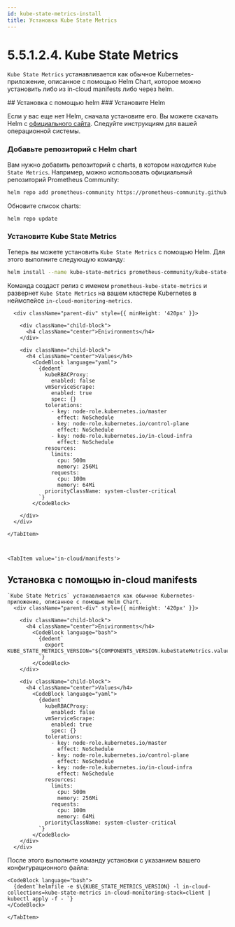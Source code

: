 ```yaml
---
id: kube-state-metrics-install
title: Установка Kube State Metrics
---
```



# 5.5.1.2.4. Kube State Metrics

`Kube State Metrics` устанавливается как обычное Kubernetes-приложение, описанное с помощью Helm Chart, которое можно установить либо из in-cloud manifests либо через helm.

<Tabs>
    <TabItem value='helm'>
## Установка с помощью helm
### Установите Helm

Если у вас еще нет Helm, сначала установите его. Вы можете скачать Helm с [официального сайта](https://helm.sh/docs/intro/install/). Следуйте инструкциям для вашей операционной системы.

### Добавьте репозиторий с Helm chart

Вам нужно добавить репозиторий с charts, в котором находится `Kube State Metrics`. Например, можно использовать официальный репозиторий Prometheus Community:

```bash
helm repo add prometheus-community https://prometheus-community.github.io/helm-charts
```

Обновите список charts:

```bash
helm repo update
```

### Установите Kube State Metrics

Теперь вы можете установить `Kube State Metrics` с помощью Helm. Для этого выполните следующую команду:

```bash
helm install --name kube-state-metrics prometheus-community/kube-state-metrics --namespace in-cloud-monitoring-metrics --create-namespace -f values.yaml
```

Команда создаст релиз с именем `prometheus-kube-state-metrics` и развернет `Kube State Metrics` на вашем кластере Kubernetes в неймспейсе `in-cloud-monitoring-metrics`.

      <div className="parent-div" style={{ minHeight: '420px' }}>

        <div className="child-block">
          <h4 className="center">Enivironments</h4>
        </div>

        <div className="child-block">
          <h4 className="center">Values</h4>
            <CodeBlock language="yaml">
              {dedent`
                kubeRBACProxy:
                  enabled: false
                vmServiceScrape:
                  enabled: true
                  spec: {}
                tolerations:
                  - key: node-role.kubernetes.io/master
                    effect: NoSchedule
                  - key: node-role.kubernetes.io/control-plane
                    effect: NoSchedule
                  - key: node-role.kubernetes.io/in-cloud-infra
                    effect: NoSchedule
                resources:
                  limits:
                    cpu: 500m
                    memory: 256Mi
                  requests:
                    cpu: 100m
                    memory: 64Mi
                priorityClassName: system-cluster-critical
              `}
            </CodeBlock>

        </div>
      </div>

    </TabItem>



    <TabItem value='in-cloud/manifests'>
## Установка с помощью in-cloud manifests
    `Kube State Metrics` устанавливается как обычное Kubernetes-приложение, описанное с помощью Helm Chart.
      <div className="parent-div" style={{ minHeight: '420px' }}>

        <div className="child-block">
          <h4 className="center">Enivironments</h4>
            <CodeBlock language="bash">
              {dedent`
                export KUBE_STATE_METRICS_VERSION="${COMPONENTS_VERSION.kubeStateMetrics.value}"
              `}
            </CodeBlock>
        </div>

        <div className="child-block">
          <h4 className="center">Values</h4>
            <CodeBlock language="yaml">
              {dedent`
                kubeRBACProxy:
                  enabled: false
                vmServiceScrape:
                  enabled: true
                  spec: {}
                tolerations:
                  - key: node-role.kubernetes.io/master
                    effect: NoSchedule
                  - key: node-role.kubernetes.io/control-plane
                    effect: NoSchedule
                  - key: node-role.kubernetes.io/in-cloud-infra
                    effect: NoSchedule
                resources:
                  limits:
                    cpu: 500m
                    memory: 256Mi
                  requests:
                    cpu: 100m
                    memory: 64Mi
                priorityClassName: system-cluster-critical
              `}
            </CodeBlock>
        </div>
      </div>
После этого выполните команду установки с указанием вашего конфигурационного файла:

    <CodeBlock language="bash">
      {dedent`helmfile -e $\{KUBE_STATE_METRICS_VERSION} -l in-cloud-collections=kube-state-metrics in-cloud-monitoring-stack=client | kubectl apply -f - `}
    </CodeBlock>

    </TabItem>
</Tabs>


